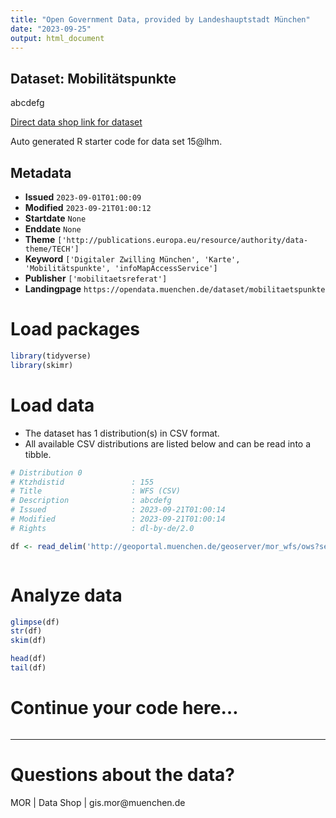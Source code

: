 ```yaml
---
title: "Open Government Data, provided by Landeshauptstadt München"
date: "2023-09-25"
output: html_document
---
```


## Dataset: Mobilitätspunkte

abcdefg

[Direct data shop link for dataset](https://opendata.muenchen.de/dataset/15@lhm)

Auto generated R starter code for data set 15@lhm.

## Metadata

- **Issued** `2023-09-01T01:00:09`
- **Modified** `2023-09-21T01:00:12`
- **Startdate** `None`
- **Enddate** `None`
- **Theme** `['http://publications.europa.eu/resource/authority/data-theme/TECH']`
- **Keyword** `['Digitaler Zwilling München', 'Karte', 'Mobilitätspunkte', 'infoMapAccessService']`
- **Publisher** `['mobilitaetsreferat']`
- **Landingpage** `https://opendata.muenchen.de/dataset/mobilitaetspunkte`


# Load packages

```r

library(tidyverse)
library(skimr)

```

# Load data

-   The dataset has 1 distribution(s) in CSV format.
-   All available CSV distributions are listed below and can be read into a tibble.

```r

# Distribution 0
# Ktzhdistid               : 155
# Title                    : WFS (CSV)
# Description              : abcdefg
# Issued                   : 2023-09-21T01:00:14
# Modified                 : 2023-09-21T01:00:14
# Rights                   : dl-by-de/2.0

df <- read_delim('http://geoportal.muenchen.de/geoserver/mor_wfs/ows?service=WFS&amp;version=1.1.0&amp;request=GetFeature&amp;typeName=mor_wfs:mobilitaetspunkte&amp;outputFormat=csv')



```

# Analyze data

```r

glimpse(df)
str(df)
skim(df)

head(df)
tail(df)

```

# Continue your code here...

```r

```

------------------------------------------------------------------------

# Questions about the data?

MOR | Data Shop | gis.mor@muenchen.de
